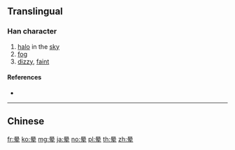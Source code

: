{{also|暈}}
==Translingual==

===Han character===
{{Han char|rn=72|rad=日|as=06|sn=10|four=|canj=ABKQ|ids=⿳日冖车}}

# [[halo]] in the [[sky]]
# [[fog]]
# [[dizzy]], [[faint]]

====References====
* {{Han ref|kx=0495.241|hdz=21509.080|uh=6655|ud=26197}}

----

==Chinese==
{{zh-see|暈}}

[[fr:晕]]
[[ko:晕]]
[[mg:晕]]
[[ja:晕]]
[[no:晕]]
[[pl:晕]]
[[th:晕]]
[[zh:晕]]